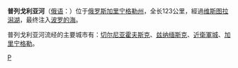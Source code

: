 '''普列戈利亚河'''（[[俄语|俄语]]：'''{{lang|ru|Преголя}}'''）位于[[俄罗斯|俄罗斯]][[加里宁格勒州|加里宁格勒州]]，全长123公里，經過[[维斯图拉潟湖|维斯图拉潟湖]]，最终注入[[波罗的海|波罗的海]]。

普列戈利亚河流经的主要城市有：[[切尔尼亚霍夫斯克|切尔尼亚霍夫斯克]]、[[兹纳缅斯克_(加里宁格勒州)|兹纳缅斯克]]、[[近衛軍城|近衛軍城]]、[[加里宁格勒|加里宁格勒]]。

{{Authority control}}
{{Russia-geo-stub}}

[[Category:俄罗斯河流|P]]